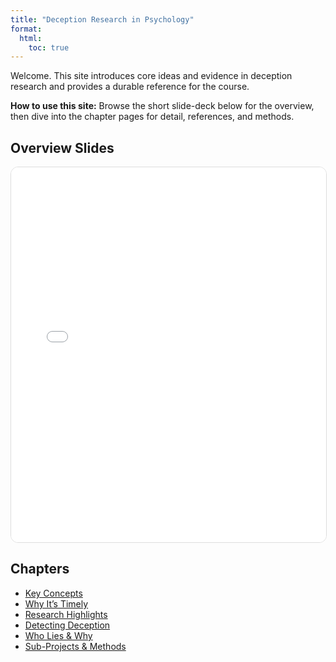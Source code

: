 ```yaml
---
title: "Deception Research in Psychology"
format:
  html:
    toc: true
---
```


Welcome. This site introduces core ideas and evidence in deception research and provides a durable reference for the course.

::: {.callout-note}
**How to use this site:** Browse the short slide-deck below for the overview, then dive into the chapter pages for detail, references, and methods.
:::

## Overview Slides

<iframe src="slides/slides.html" width="100%" height="600" style="border:1px solid #ddd;border-radius:12px;"></iframe>

## Chapters

- [Key Concepts](chapters/key-concepts.qmd)  
- [Why It's Timely](chapters/why-timely.qmd)  
- [Research Highlights](chapters/research-highlights.qmd)  
- [Detecting Deception](chapters/detection.qmd)  
- [Who Lies & Why](chapters/who-lies.qmd)  
- [Sub-Projects & Methods](chapters/methods-subprojects.qmd)

